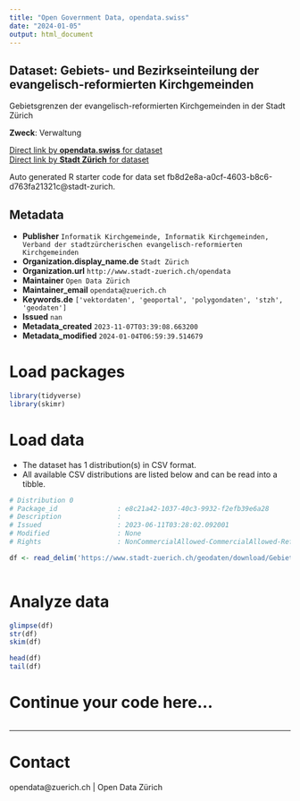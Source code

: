 ```yaml
---
title: "Open Government Data, opendata.swiss"
date: "2024-01-05"
output: html_document
---
```


## Dataset: Gebiets- und Bezirkseinteilung der evangelisch-reformierten Kirchgemeinden

Gebietsgrenzen der evangelisch-reformierten Kirchgemeinden in der Stadt Zürich

**Zweck**: Verwaltung

[Direct link by **opendata.swiss** for dataset](https://opendata.swiss/de/dataset/gebiets-und-bezirkseinteilung-der-evangelisch-reformierten-kirchgemeinden)<br>
[Direct link by **Stadt Zürich** for dataset](https://data.stadt-zuerich.ch/dataset/geo_gebiets__und_bezirkseinteilung_der_evangelisch_reformierten_kirchgemeinden)

Auto generated R starter code for data set fb8d2e8a-a0cf-4603-b8c6-d763fa21321c@stadt-zurich.

## Metadata

- **Publisher** `Informatik Kirchgemeinde, Informatik Kirchgemeinden, Verband der stadtzürcherischen evangelisch-reformierten Kirchgemeinden`
- **Organization.display_name.de** `Stadt Zürich`
- **Organization.url** `http://www.stadt-zuerich.ch/opendata`
- **Maintainer** `Open Data Zürich`
- **Maintainer_email** `opendata@zuerich.ch`
- **Keywords.de** `['vektordaten', 'geoportal', 'polygondaten', 'stzh', 'geodaten']`
- **Issued** `nan`
- **Metadata_created** `2023-11-07T03:39:08.663200`
- **Metadata_modified** `2024-01-04T06:59:39.514679`


# Load packages

```r

library(tidyverse)
library(skimr)

```

# Load data

-   The dataset has 1 distribution(s) in CSV format.
-   All available CSV distributions are listed below and can be read into a tibble.

```r

# Distribution 0
# Package_id               : e8c21a42-1037-40c3-9932-f2efb39e6a28
# Description              : 
# Issued                   : 2023-06-11T03:28:02.092001
# Modified                 : None
# Rights                   : NonCommercialAllowed-CommercialAllowed-ReferenceNotRequired

df <- read_delim('https://www.stadt-zuerich.ch/geodaten/download/Gebiets__und_Bezirkseinteilung_der_evangelisch_reformierten_Kirchgemeinden?format=10008')



```

# Analyze data

```r

glimpse(df)
str(df)
skim(df)

head(df)
tail(df)

```

# Continue your code here...

```r

```

------------------------------------------------------------------------

# Contact

opendata@zuerich.ch | Open Data Zürich
